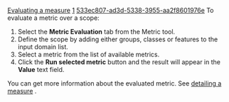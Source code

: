 [[Property:title|Evaluating a measure]]
[[Property:weight|1]]
[[Property:uuid|533ec807-ad3d-5338-3955-aa2f8601976e]]
To evaluate a metric over a scope:
# Select the '''Metric Evaluation''' tab from the Metric tool.
# Define the scope by adding either groups, classes or features to the input domain list.
# Select a metric from the list of available metrics.
# Click the '''Run selected metric''' button and the result will appear in the '''Value''' text field.

You can get more information about the evaluated metric. See [[Viewing measure details|detailing a measure]] . 



{{warning| '''Caution''': When calculated, a measure is not saved. }}

{{seealso| '''See Also''' <br/>
[[Saving a measure|Saving a measure]]  <br/>
[[Viewing measure details|Detailing a measure]]  <br/>
}}
<br/>
<br/>




